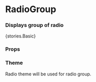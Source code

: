 
<Meta title="Core/RadioGroup" component={RadioGroup} />

# RadioGroup

### Displays group of radio

<Preview withToolbar>
    <Story name="Basic">{stories.Basic}</Story>
</Preview>

### Props

<Props of={RadioGroup} />

### Theme

Radio theme will be used for radio group.
